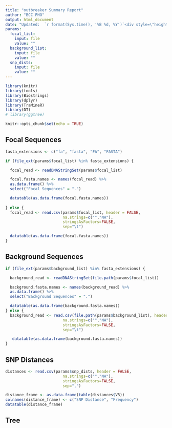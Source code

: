 ```yaml
---
title: "outbreaker Summary Report"
author: "BCC PHO"
output: html_document
date: "Updated:  `r format(Sys.time(), '%B %d, %Y')`<div style=\"height: 40px;\"></div>"
params:
  focal_list:
    input: file
    value: ""
  background_list:
    input: file
    value: ""
  snp_dists: 
    input: file
    value: ""
---
```


```r
library(knitr)
library(tools)
library(Biostrings)
library(dplyr)
library(TraMineR)
library(DT)
# library(ggtree)
```


```r
knitr::opts_chunk$set(echo = TRUE)
```

## Focal Sequences

```r
fasta_extensions <- c("fa", "fasta", "FA", "FASTA")

if (file_ext(params$focal_list) %in% fasta_extensions) {

  focal_read <- readDNAStringSet(params$focal_list)

  focal.fasta.names <- names(focal_read) %>%
  as.data.frame() %>%
  select("Focal Sequences" = ".")

  datatable(as.data.frame(focal.fasta.names))
  
} else {
  focal_read <- read.csv(params$focal_list, header = FALSE,
                         na.strings=c("","NA"),
                         stringsAsFactors=FALSE,
                         sep="\t")

  datatable(as.data.frame(focal.fasta.names))
}
```
## Background Sequences

```r

if (file_ext(params$background_list) %in% fasta_extensions) {

  background_read <- readDNAStringSet(file.path(params$focal_list))

  background.fasta.names <- names(background_read) %>%
  as.data.frame() %>%
  select("Background Sequences" = ".")

  datatable(as.data.frame(background.fasta.names))
} else {
  background_read <- read.csv(file.path(params$background_list), header = FALSE,
                         na.strings=c("","NA"),
                         stringsAsFactors=FALSE,
                         sep="\t")

   datatable(as.data.frame(background.fasta.names))
}
```

## SNP Distances

```r
distances <- read.csv(params$snp_dists, header = FALSE,
                         na.strings=c("","NA"),
                         stringsAsFactors=FALSE,
                         sep=",")

distance_frame <- as.data.frame(table(distances$V3))
colnames(distance_frame) <- c("SNP Distance", "Frequency")
datatable(distance_frame)
```

## Tree



